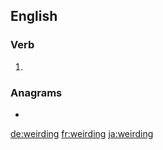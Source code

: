 ==English==

===Verb===
{{head|en|present participle}}

# {{present participle of|weird|lang=en|nocat=1}}

===Anagrams===
* {{l|en|dewiring}}

[[de:weirding]]
[[fr:weirding]]
[[ja:weirding]]